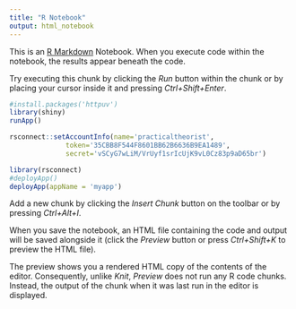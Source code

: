 ---
title: "R Notebook"
output: html_notebook
---

This is an [R Markdown](http://rmarkdown.rstudio.com) Notebook. When you execute code within the notebook, the results appear beneath the code. 

Try executing this chunk by clicking the *Run* button within the chunk or by placing your cursor inside it and pressing *Ctrl+Shift+Enter*. 

```{r}
#install.packages('httpuv')
library(shiny)
runApp()
```
```{r}
rsconnect::setAccountInfo(name='practicaltheorist',
			  token='35CBB8F544F8601BB62B6636B9EA1489',
			  secret='vSCyG7wLiM/VrUyf1srIcUjK9vL0Cz83p9aD65br')
```

```{r}
library(rsconnect)
#deployApp()
deployApp(appName = 'myapp')
```

Add a new chunk by clicking the *Insert Chunk* button on the toolbar or by pressing *Ctrl+Alt+I*.

When you save the notebook, an HTML file containing the code and output will be saved alongside it (click the *Preview* button or press *Ctrl+Shift+K* to preview the HTML file).

The preview shows you a rendered HTML copy of the contents of the editor. Consequently, unlike *Knit*, *Preview* does not run any R code chunks. Instead, the output of the chunk when it was last run in the editor is displayed.
